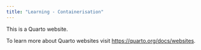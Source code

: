 ```yaml
---
title: "Learning - Containerisation"
---
```


This is a Quarto website.

To learn more about Quarto websites visit <https://quarto.org/docs/websites>.
